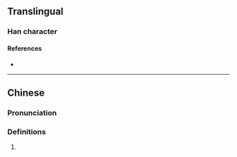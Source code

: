 {{character info/new}}
==Translingual==

===Han character===
{{Han char|rn=86|rad=火|as=05|sn=9|four=|canj=FWL|ids=⿰火甲}}

====References====
* {{Han ref|kx=0668.050|dkj=18933|dj=1077.090|hdz=32195.100|uh=70A0|ud=28832}}

----

==Chinese==
{{zh-forms}}

===Pronunciation===
{{zh-pron
|m=xiá
|c=saap6
|mc=y
|oc=y
|ma=
|cat=
}}

===Definitions===
{{zh-hanzi}}

# {{rfdef|zh}}